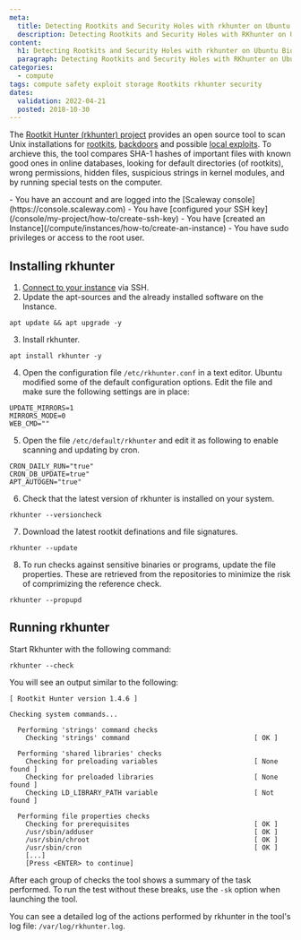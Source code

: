```yaml
---
meta:
  title: Detecting Rootkits and Security Holes with rkhunter on Ubuntu Bionic
  description: Detecting Rootkits and Security Holes with RKhunter on Ubuntu Bionic Beaver (18.04)
content:
  h1: Detecting Rootkits and Security Holes with rkhunter on Ubuntu Bionic
  paragraph: Detecting Rootkits and Security Holes with RKhunter on Ubuntu Bionic Beaver (18.04)
categories:
  - compute
tags: compute safety exploit storage Rootkits rkhunter security
dates:
  validation: 2022-04-21
  posted: 2018-10-30
---
```


The [Rootkit Hunter (rkhunter) project](http://rkhunter.sourceforge.net/) provides an open source tool to scan Unix installations for [rootkits](https://en.wikipedia.org/wiki/Rootkit), [backdoors](<https://en.wikipedia.org/wiki/Backdoor_(computing)>) and possible [local exploits](<https://en.wikipedia.org/wiki/Exploit_(computer_security)>). To archieve this, the tool compares SHA-1 hashes of important files with known good ones in online databases, looking for default directories (of rootkits), wrong permissions, hidden files, suspicious strings in kernel modules, and by running special tests on the computer.

<Message type="requirement">
  - You have an account and are logged into the [Scaleway console](https://console.scaleway.com)
  - You have [configured your SSH key](/console/my-project/how-to/create-ssh-key)
  -  You have [created an Instance](/compute/instances/how-to/create-an-instance)
  - You have sudo privileges or access to the root user.
</Message>

## Installing rkhunter

1. [Connect to your instance](/compute/instances/how-to/connect-to-instance/) via SSH.
2. Update the apt-sources and the already installed software on the Instance.
  ```
  apt update && apt upgrade -y
  ```
3. Install rkhunter.
  ```
  apt install rkhunter -y
  ```
4. Open the configuration file `/etc/rkhunter.conf` in a text editor. Ubuntu modified some of the default configuration options. Edit the file and make sure the following settings are in place:
  ```
  UPDATE_MIRRORS=1
  MIRRORS_MODE=0
  WEB_CMD=""
  ```
5. Open the file `/etc/default/rkhunter` and edit it as following to enable scanning and updating by cron.
  ```
  CRON_DAILY_RUN="true"
  CRON_DB_UPDATE=true"
  APT_AUTOGEN="true"
  ```
6. Check that the latest version of rkhunter is installed on your system.
  ```
  rkhunter --versioncheck
  ```
7. Download the latest rootkit definations and file signatures.
  ```
  rkhunter --update
  ```
8. To run checks against sensitive binaries or programs, update the file properties. These are retrieved from the repositories to minimize the risk of comprimizing the reference check.
  ```
  rkhunter --propupd
  ```

## Running rkhunter

Start Rkhunter with the following command:

```
rkhunter --check
```
You will see an output similar to the following:

```
[ Rootkit Hunter version 1.4.6 ]

Checking system commands...

  Performing 'strings' command checks
    Checking 'strings' command                               [ OK ]

  Performing 'shared libraries' checks
    Checking for preloading variables                        [ None found ]
    Checking for preloaded libraries                         [ None found ]
    Checking LD_LIBRARY_PATH variable                        [ Not found ]

  Performing file properties checks
    Checking for prerequisites                               [ OK ]
    /usr/sbin/adduser                                        [ OK ]
    /usr/sbin/chroot                                         [ OK ]
    /usr/sbin/cron                                           [ OK ]
    [...]
    [Press <ENTER> to continue]
```

After each group of checks the tool shows a summary of the task performed. To run the test without these breaks, use the `-sk` option when launching the tool.

You can see a detailed log of the actions performed by rkhunter in the tool's log file: `/var/log/rkhunter.log`.
